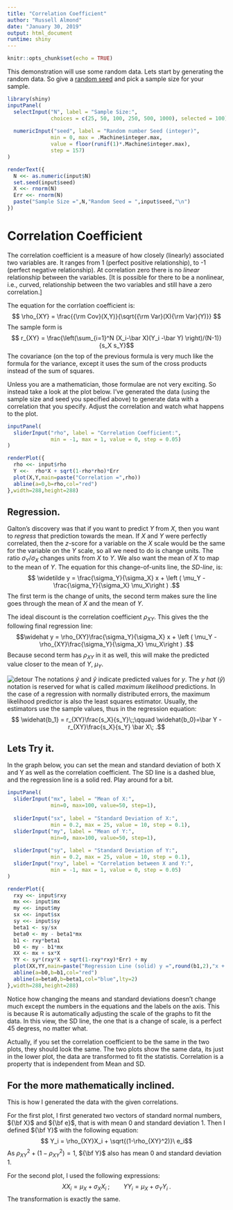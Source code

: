```yaml
---
title: "Correlation Coefficient"
author: "Russell Almond"
date: "January 30, 2019"
output: html_document
runtime: shiny
---
```


```r
knitr::opts_chunk$set(echo = TRUE)
```

This demonstration will use some random data.  Lets start by generating the random data.  So give a [random seed][seed] and pick a sample size for your sample. 

```r
library(shiny)
inputPanel(
  selectInput("N", label = "Sample Size:",
              choices = c(25, 50, 100, 250, 500, 1000), selected = 100),
  
  numericInput("seed", label = "Random number Seed (integer)",
              min = 0, max = .Machine$integer.max, 
              value = floor(runif(1)*.Machine$integer.max), 
              step = 157)
)

renderText({
  N <<- as.numeric(input$N)
  set.seed(input$seed)
  X <<- rnorm(N)
  Err <<- rnorm(N)
  paste("Sample Size =",N,"Random Seed = ",input$seed,"\n")
})
```

# Correlation Coefficient

The correlation coefficient is a measure of how closely (linearly) associated two variables are.  It ranges from 1 (perfect positive relationship), to -1 (perfect negative relationship).  At correlation zero there is no *linear* relationship between the variables.  [It is possible for there to be a nonlinear, i.e., curved, relationship between the two variables and still have a zero correlation.]

The equation for the corrlation coefficient is:
$$ \rho_{XY} = \frac{{\rm Cov}(X,Y)}{\sqrt{{\rm Var}(X){\rm Var}(Y)}} $$
The sample form is
$$ r_{XY} = \frac{\left(\sum_{i=1}^N (X_i-\bar X)(Y_i -\bar Y) \right)/(N-1)}{s_X s_Y}$$
The covariance (on the top of the previous formula is very much like the formula for the variance, except it uses the sum of the cross products instead of the sum of squares.

Unless you are a mathematician, those formulae are not very exciting.  So instead take a look at the plot below.  I've generated the data (using the sample size and seed you specified above) to generate data with a correlation that you specify.  Adjust the correlation and watch what happens to the plot.
```r
inputPanel(
  sliderInput("rho", label = "Correlation Coefficient:",
              min = -1, max = 1, value = 0, step = 0.05)
)

renderPlot({
  rho <<- input$rho
  Y <<-  rho*X + sqrt(1-rho*rho)*Err
  plot(X,Y,main=paste("Correlation =",rho))
  abline(a=0,b=rho,col="red")
},width=288,height=288)
```

## Regression.

Galton's discovery was that if you want to predict $Y$ from $X$, then you want to *regress* that prediction towards the mean. If $X$ and $Y$ were perfectly correlated, then the $z$-score for a variable on the $X$ scale would be the same for the variable on the $Y$ scale, so all we need to do is change units.  The ratio $\sigma_Y/\sigma_X$ changes units from $X$ to $Y$.  We also want the mean of $X$ to map to the mean of $Y$.  The equation for this change-of-units line, the *SD-line*, is:
$$ \widetilde y = \frac{\sigma_Y}{\sigma_X} x + \left ( \mu_Y - \frac{\sigma_Y}{\sigma_X} \mu_X\right ) .$$
The first term is the change of units, the second term makes sure the line goes through the mean of $X$ and the mean of $Y$.

The ideal discount is the correlation coefficient $\rho_{XY}$.  This gives the  the following final regression line:
$$\widehat y = \rho_{XY}\frac{\sigma_Y}{\sigma_X} x + \left ( \mu_Y - \rho_{XY}\frac{\sigma_Y}{\sigma_X} \mu_X\right ) .$$
Because second term has $\rho_{XY}$ in it as well, this will make the predicted value closer to the mean of $Y$, $\mu_Y$.

![detour](sign_turn_left.png) The notations $\widetilde{y}$ and $\widehat{y}$ indicate predicted values for $y$.  The *y hat* ($\widehat y$) notation is reserved for what is called *maximum likelihood* predictions.  In the case of a regression with normally distributed errors, the maximum likelihood predictor is also the least squares estimator.  Usually, the estimators use the sample values, thus in the regression equation:
$$ \widehat{b_1} = r_{XY}\frac{s_X}{s_Y}\;;\qquad \widehat{b_0}=\bar Y -r_{XY}\frac{s_X}{s_Y} \bar X\; .$$

## Lets Try it.

In the graph below, you can set the mean and standard deviation of both X and Y as well as the correlation coefficient. The SD line is a dashed blue, and the regression line is a solid red. Play around for a bit.
```r
inputPanel(
  sliderInput("mx", label = "Mean of X:",
              min=0, max=100, value=50, step=1),
  
  sliderInput("sx", label = "Standard Deviation of X:",
              min = 0.2, max = 25, value = 10, step = 0.1),
  sliderInput("my", label = "Mean of Y:",
              min=0, max=100, value=50, step=1),
  
  sliderInput("sy", label = "Standard Deviation of Y:",
              min = 0.2, max = 25, value = 10, step = 0.1),
  sliderInput("rxy", label = "Correlation between X and Y:",
              min = -1, max = 1, value = 0, step = 0.05)
)

renderPlot({
  rxy <<- input$rxy
  mx <<- input$mx
  my <<- input$my
  sx <<- input$sx
  sy <<- input$sy
  beta1 <- sy/sx
  beta0 <- my - beta1*mx
  b1 <- rxy*beta1
  b0 <- my - b1*mx
  XX <- mx + sx*X
  YY <- sy*(rxy*X + sqrt(1-rxy*rxy)*Err) + my
  plot(XX,YY,main=paste("Regression Line (solid) y =",round(b1,2),"x + ",round(b0,2)), sub=paste("SD Line (dashed) y =",round(beta1,2),"x + ",round(beta0,2)))
  abline(a=b0,b=b1,col="red")
  abline(a=beta0,b=beta1,col="blue",lty=2)
},width=288,height=288)
```
Notice how changing the means and standard deviations doesn't change much except the numbers in the equations and the labels on the axis.  This is because R is automatically adjusting the scale of the graphs to fit the data.  In this view, the SD line, the one that is a change of scale, is a perfect 45 degress, no matter what.

Actually, if you set the correlation coefficient to be the same in the two plots, they should look the same.  The two plots show the same data, its just in the lower plot, the data are transformed to fit the statistis.  Correlation is a property that is independent from Mean and SD.


## For the more mathematically inclined.

This is how I generated the data with the given correlations.

For the first plot, I first generated two vectors of standard normal numbers, ${\bf X}$ and ${\bf e}$, that is with mean 0 and standard deviation 1.  Then I defined ${\bf Y}$ with the following equation:
$$ Y_i = \rho_{XY}X_i + \sqrt{(1-\rho_{XY}^2)}\ e_i$$
As $\rho_{XY}^2 + (1-\rho_{XY}^2) =1$, ${\bf Y}$ also has mean 0 and standard deviation 1.

For the second plot, I used the following expressions:
$$ XX_i = \mu_X + \sigma_X X_i\;; \qquad YY_i = \mu_X + \sigma_Y Y_i\;.$$
The transformation is exactly the same.


[seed]: https://pluto.coe.fsu.edu/rdemos/IntroStats/RandomNumbers.Rmd "A random seed is used to generate a fixed series of random numbers each time."

